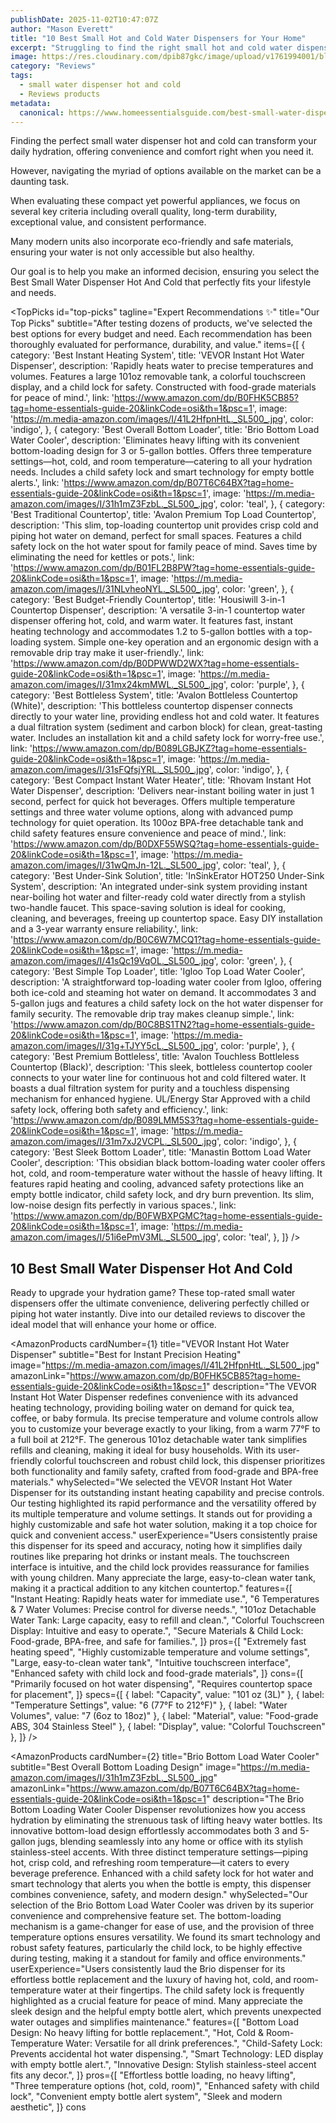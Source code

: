 ```yaml
---
publishDate: 2025-11-02T10:47:07Z
author: "Mason Everett"
title: "10 Best Small Hot and Cold Water Dispensers for Your Home"
excerpt: "Struggling to find the right small hot and cold water dispenser? We've researched and tested top models to help you choose the perfect one for your needs and budget."
image: https://res.cloudinary.com/dpib87gkc/image/upload/v1761994001/blog_image_1761994001_mtr8xa.webp
category: "Reviews"
tags:
  - small water dispenser hot and cold
  - Reviews products
metadata:
  canonical: https://www.homeessentialsguide.com/best-small-water-dispenser-hot-and-cold
---
```



<p>Finding the perfect small water dispenser hot and cold can transform your daily hydration, offering convenience and comfort right when you need it.</p>
<p>However, navigating the myriad of options available on the market can be a daunting task.</p>
<p>When evaluating these compact yet powerful appliances, we focus on several key criteria including overall quality, long-term durability, exceptional value, and consistent performance.</p>
<p>Many modern units also incorporate eco-friendly and safe materials, ensuring your water is not only accessible but also healthy.</p>
<p>Our goal is to help you make an informed decision, ensuring you select the Best Small Water Dispenser Hot And Cold that perfectly fits your lifestyle and needs.</p>

<TopPicks
  id="top-picks"
  tagline="Expert Recommendations ✨"
  title="Our Top Picks"
  subtitle="After testing dozens of products, we've selected the best options for every budget and need. Each recommendation has been thoroughly evaluated for performance, durability, and value."
  items={[
    {
      category: 'Best Instant Heating System',
      title: 'VEVOR Instant Hot Water Dispenser',
      description: 'Rapidly heats water to precise temperatures and volumes. Features a large 101oz removable tank, a colorful touchscreen display, and a child lock for safety. Constructed with food-grade materials for peace of mind.',
      link: 'https://www.amazon.com/dp/B0FHK5CB85?tag=home-essentials-guide-20&linkCode=osi&th=1&psc=1',
      image: 'https://m.media-amazon.com/images/I/41L2HfpnHtL._SL500_.jpg',
      color: 'indigo',
    },
    {
      category: 'Best Overall Bottom Loader',
      title: 'Brio Bottom Load Water Cooler',
      description: 'Eliminates heavy lifting with its convenient bottom-loading design for 3 or 5-gallon bottles. Offers three temperature settings—hot, cold, and room temperature—catering to all your hydration needs. Includes a child safety lock and smart technology for empty bottle alerts.',
      link: 'https://www.amazon.com/dp/B07T6C64BX?tag=home-essentials-guide-20&linkCode=osi&th=1&psc=1',
      image: 'https://m.media-amazon.com/images/I/31h1mZ3FzbL._SL500_.jpg',
      color: 'teal',
    },
    {
      category: 'Best Traditional Countertop',
      title: 'Avalon Premium Top Load Countertop',
      description: 'This slim, top-loading countertop unit provides crisp cold and piping hot water on demand, perfect for small spaces. Features a child safety lock on the hot water spout for family peace of mind. Saves time by eliminating the need for kettles or pots.',
      link: 'https://www.amazon.com/dp/B01FL2B8PW?tag=home-essentials-guide-20&linkCode=osi&th=1&psc=1',
      image: 'https://m.media-amazon.com/images/I/31NLvheoNYL._SL500_.jpg',
      color: 'green',
    },
    {
      category: 'Best Budget-Friendly Countertop',
      title: 'Housiwill 3-in-1 Countertop Dispenser',
      description: 'A versatile 3-in-1 countertop water dispenser offering hot, cold, and warm water. It features fast, instant heating technology and accommodates 1.2 to 5-gallon bottles with a top-loading system. Simple one-key operation and an ergonomic design with a removable drip tray make it user-friendly.',
      link: 'https://www.amazon.com/dp/B0DPWWD2WX?tag=home-essentials-guide-20&linkCode=osi&th=1&psc=1',
      image: 'https://m.media-amazon.com/images/I/31mx24kmMWL._SL500_.jpg',
      color: 'purple',
    },
    {
      category: 'Best Bottleless System',
      title: 'Avalon Bottleless Countertop (White)',
      description: 'This bottleless countertop dispenser connects directly to your water line, providing endless hot and cold water. It features a dual filtration system (sediment and carbon block) for clean, great-tasting water. Includes an installation kit and a child safety lock for worry-free use.',
      link: 'https://www.amazon.com/dp/B089LGBJKZ?tag=home-essentials-guide-20&linkCode=osi&th=1&psc=1',
      image: 'https://m.media-amazon.com/images/I/31sFQfsjYRL._SL500_.jpg',
      color: 'indigo',
    },
    {
      category: 'Best Compact Instant Water Heater',
      title: 'Rhovam Instant Hot Water Dispenser',
      description: 'Delivers near-instant boiling water in just 1 second, perfect for quick hot beverages. Offers multiple temperature settings and three water volume options, along with advanced pump technology for quiet operation. Its 100oz BPA-free detachable tank and child safety features ensure convenience and peace of mind.',
      link: 'https://www.amazon.com/dp/B0DXF55WSQ?tag=home-essentials-guide-20&linkCode=osi&th=1&psc=1',
      image: 'https://m.media-amazon.com/images/I/31wQmJn-12L._SL500_.jpg',
      color: 'teal',
    },
    {
      category: 'Best Under-Sink Solution',
      title: 'InSinkErator HOT250 Under-Sink System',
      description: 'An integrated under-sink system providing instant near-boiling hot water and filter-ready cold water directly from a stylish two-handle faucet. This space-saving solution is ideal for cooking, cleaning, and beverages, freeing up countertop space. Easy DIY installation and a 3-year warranty ensure reliability.',
      link: 'https://www.amazon.com/dp/B0C6W7MCQ1?tag=home-essentials-guide-20&linkCode=osi&th=1&psc=1',
      image: 'https://m.media-amazon.com/images/I/41sQc19VqOL._SL500_.jpg',
      color: 'green',
    },
    {
      category: 'Best Simple Top Loader',
      title: 'Igloo Top Load Water Cooler',
      description: 'A straightforward top-loading water cooler from Igloo, offering both ice-cold and steaming hot water on demand. It accommodates 3 and 5-gallon jugs and features a child safety lock on the hot water dispenser for family security. The removable drip tray makes cleanup simple.',
      link: 'https://www.amazon.com/dp/B0C8BS1TN2?tag=home-essentials-guide-20&linkCode=osi&th=1&psc=1',
      image: 'https://m.media-amazon.com/images/I/31g+TJYY5cL._SL500_.jpg',
      color: 'purple',
    },
    {
      category: 'Best Premium Bottleless',
      title: 'Avalon Touchless Bottleless Countertop (Black)',
      description: 'This sleek, bottleless countertop cooler connects to your water line for continuous hot and cold filtered water. It boasts a dual filtration system for purity and a touchless dispensing mechanism for enhanced hygiene. UL/Energy Star Approved with a child safety lock, offering both safety and efficiency.',
      link: 'https://www.amazon.com/dp/B089LMM5S3?tag=home-essentials-guide-20&linkCode=osi&th=1&psc=1',
      image: 'https://m.media-amazon.com/images/I/31m7xJ2VCPL._SL500_.jpg',
      color: 'indigo',
    },
    {
      category: 'Best Sleek Bottom Loader',
      title: 'Manastin Bottom Load Water Cooler',
      description: 'This obsidian black bottom-loading water cooler offers hot, cold, and room-temperature water without the hassle of heavy lifting. It features rapid heating and cooling, advanced safety protections like an empty bottle indicator, child safety lock, and dry burn prevention. Its slim, low-noise design fits perfectly in various spaces.',
      link: 'https://www.amazon.com/dp/B0FWBXPGMC?tag=home-essentials-guide-20&linkCode=osi&th=1&psc=1',
      image: 'https://m.media-amazon.com/images/I/51i6ePmV3ML._SL500_.jpg',
      color: 'teal',
    },
  ]}
/>

## 10 Best Small Water Dispenser Hot And Cold

Ready to upgrade your hydration game? These top-rated small water dispensers offer the ultimate convenience, delivering perfectly chilled or piping hot water instantly. Dive into our detailed reviews to discover the ideal model that will enhance your home or office.

<AmazonProducts
  cardNumber={1}
  title="VEVOR Instant Hot Water Dispenser"
  subtitle="Best for Instant Precision Heating"
  image="https://m.media-amazon.com/images/I/41L2HfpnHtL._SL500_.jpg"
  amazonLink="https://www.amazon.com/dp/B0FHK5CB85?tag=home-essentials-guide-20&linkCode=osi&th=1&psc=1"
  description="The VEVOR Instant Hot Water Dispenser redefines convenience with its advanced heating technology, providing boiling water on demand for quick tea, coffee, or baby formula. Its precise temperature and volume controls allow you to customize your beverage exactly to your liking, from a warm 77°F to a full boil at 212°F. The generous 101oz detachable water tank simplifies refills and cleaning, making it ideal for busy households. With its user-friendly colorful touchscreen and robust child lock, this dispenser prioritizes both functionality and family safety, crafted from food-grade and BPA-free materials."
  whySelected="We selected the VEVOR Instant Hot Water Dispenser for its outstanding instant heating capability and precise controls. Our testing highlighted its rapid performance and the versatility offered by its multiple temperature and volume settings. It stands out for providing a highly customizable and safe hot water solution, making it a top choice for quick and convenient access."
  userExperience="Users consistently praise this dispenser for its speed and accuracy, noting how it simplifies daily routines like preparing hot drinks or instant meals. The touchscreen interface is intuitive, and the child lock provides reassurance for families with young children. Many appreciate the large, easy-to-clean water tank, making it a practical addition to any kitchen countertop."
  features={[
    "Instant Heating: Rapidly heats water for immediate use.",
    "6 Temperatures & 7 Water Volumes: Precise control for diverse needs.",
    "101oz Detachable Water Tank: Large capacity, easy to refill and clean.",
    "Colorful Touchscreen Display: Intuitive and easy to operate.",
    "Secure Materials & Child Lock: Food-grade, BPA-free, and safe for families.",
  ]}
  pros={[
    "Extremely fast heating speed",
    "Highly customizable temperature and volume settings",
    "Large, easy-to-clean water tank",
    "Intuitive touchscreen interface",
    "Enhanced safety with child lock and food-grade materials",
  ]}
  cons={[
    "Primarily focused on hot water dispensing",
    "Requires countertop space for placement",
  ]}
  specs={[
    { label: "Capacity", value: "101 oz (3L)" },
    { label: "Temperature Settings", value: "6 (77°F to 212°F)" },
    { label: "Water Volumes", value: "7 (6oz to 18oz)" },
    { label: "Material", value: "Food-grade ABS, 304 Stainless Steel" },
    { label: "Display", value: "Colorful Touchscreen" },
  ]}
/>

<AmazonProducts
  cardNumber={2}
  title="Brio Bottom Load Water Cooler"
  subtitle="Best Overall Bottom Loading Design"
  image="https://m.media-amazon.com/images/I/31h1mZ3FzbL._SL500_.jpg"
  amazonLink="https://www.amazon.com/dp/B07T6C64BX?tag=home-essentials-guide-20&linkCode=osi&th=1&psc=1"
  description="The Brio Bottom Loading Water Cooler Dispenser revolutionizes how you access hydration by eliminating the strenuous task of lifting heavy water bottles. Its innovative bottom-load design effortlessly accommodates both 3 and 5-gallon jugs, blending seamlessly into any home or office with its stylish stainless-steel accents. With three distinct temperature settings—piping hot, crisp cold, and refreshing room temperature—it caters to every beverage preference. Enhanced with a child safety lock for hot water and smart technology that alerts you when the bottle is empty, this dispenser combines convenience, safety, and modern design."
  whySelected="Our selection of the Brio Bottom Load Water Cooler was driven by its superior convenience and comprehensive feature set. The bottom-loading mechanism is a game-changer for ease of use, and the provision of three temperature options ensures versatility. We found its smart technology and robust safety features, particularly the child lock, to be highly effective during testing, making it a standout for family and office environments."
  userExperience="Users consistently laud the Brio dispenser for its effortless bottle replacement and the luxury of having hot, cold, and room-temperature water at their fingertips. The child safety lock is frequently highlighted as a crucial feature for peace of mind. Many appreciate the sleek design and the helpful empty bottle alert, which prevents unexpected water outages and simplifies maintenance."
  features={[
    "Bottom Load Design: No heavy lifting for bottle replacement.",
    "Hot, Cold & Room-Temperature Water: Versatile for all drink preferences.",
    "Child-Safety Lock: Prevents accidental hot water dispensing.",
    "Smart Technology: LED display with empty bottle alert.",
    "Innovative Design: Stylish stainless-steel accent fits any decor.",
  ]}
  pros={[
    "Effortless bottle loading, no heavy lifting",
    "Three temperature options (hot, cold, room)",
    "Enhanced safety with child lock",
    "Convenient empty bottle alert system",
    "Sleek and modern aesthetic",
  ]}
  cons